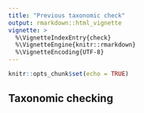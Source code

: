 ```yaml
---
title: "Previous taxonomic check"
output: rmarkdown::html_vignette
vignette: >
  %\VignetteIndexEntry{check}
  %\VignetteEngine{knitr::rmarkdown}
  %\VignetteEncoding{UTF-8}
---
```


```r
knitr::opts_chunk$set(echo = TRUE)
```

## Taxonomic checking

